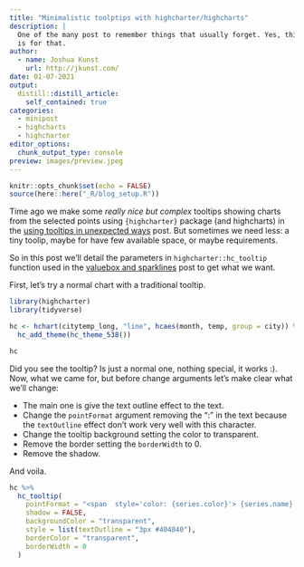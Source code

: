 ```yaml
---
title: "Minimalistic toolptips with highcharter/highcharts"
description: |
  One of the many post to remember things that usually forget. Yes, this blog
  is for that.
author:
  - name: Joshua Kunst
    url: http://jkunst.com/
date: 01-07-2021
output:
  distill::distill_article:
    self_contained: true
categories: 
  - minipost
  - highcharts
  - highcharter      
editor_options: 
  chunk_output_type: console
preview: images/preview.jpeg
---
```


```r
knitr::opts_chunk$set(echo = FALSE)
source(here::here("_R/blog_setup.R"))
```

Time ago we make some _really nice but complex_ tooltips showing charts from
the selected points using `{highcharter}` package (and highcharts)
in the [using tooltips in unexpected ways](../2019-02-04-using-tooltips-in-unexpected-ways/) 
post. But sometimes we need less: a tiny toolip, maybe for have few available space,
or maybe requirements.

So in this post we'll detail the parameters in `highcharter::hc_tooltip` function
used in the [valuebox and sparklines](../2020-06-26-valuebox-and-sparklines) post 
to get what we want.

First, let's try a normal chart with a traditional tooltip.

```r
library(highcharter)
library(tidyverse)

hc <- hchart(citytemp_long, "line", hcaes(month, temp, group = city)) %>% 
  hc_add_theme(hc_theme_538()) 

hc
```

Did you see the tooltip? Is just a normal one, nothing special, it works :). Now, 
what we came for, but before change arguments let's make clear what we'll change:

- The main one is give the text outline effect to the text.
- Change the `pointFormat` argument removing the ":" in the text because
the `textOutline` effect don't work very well with this character.
- Change the tooltip background setting the color to transparent.
- Remove the border setting the `borderWidth` to 0.
- Remove the shadow.

And voila.

```r
hc %>% 
  hc_tooltip(
    pointFormat = "<span  style='color: {series.color}'> {series.name} <b>{point.y}</b><br/></span>",
    shadow = FALSE,
    backgroundColor = "transparent",
    style = list(textOutline = "3px #404040"),
    borderColor = "transparent",
    borderWidth = 0
  )
```



